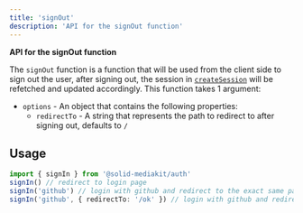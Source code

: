 ```yaml
---
title: 'signOut'
description: 'API for the signOut function'
---
```


**API for the signOut function**

The `signOut` function is a function that will be used from the client side to sign out the user, after signing out, the session in [`createSession`](/auth/createsession) will be refetched and updated accordingly. This function takes 1 argument:

- `options` - An object that contains the following properties:
  - `redirectTo` - A string that represents the path to redirect to after signing out, defaults to `/`

## Usage

```ts
import { signIn } from '@solid-mediakit/auth'
signIn() // redirect to login page
signIn('github') // login with github and redirect to the exact same page we are at right now
signIn('github', { redirectTo: '/ok' }) // login with github and redirect to /ok
```
